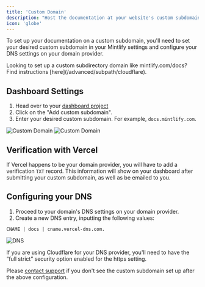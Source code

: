 ```yaml
---
title: 'Custom Domain'
description: "Host the documentation at your website's custom subdomain"
icon: 'globe'
---
```


To set up your documentation on a custom subdomain, you'll need to set your desired custom subdomain in your Mintlify settings and configure your DNS settings on your domain provider.

<Info>
  Looking to set up a custom subdirectory domain like mintlify.com/docs? Find
  instructions [here](/advanced/subpath/cloudflare).
</Info>

## Dashboard Settings

1. Head over to your [dashboard project](https://dashboard.mintlify.com)
2. Click on the "Add custom subdomain".
3. Enter your desired custom subdomain. For example, `docs.mintlify.com`.

<Frame>
  <img
    alt="Custom Domain"
    className="block dark:hidden"
    src="/images/add-custom-domain-light.png"
  />
  <img
    alt="Custom Domain"
    className="hidden dark:block"
    src="/images/add-custom-domain-dark.png"
  />
</Frame>

## Verification with Vercel

If Vercel happens to be your domain provider, you will have to add a verification `TXT` record. This information will show on your dashboard after submitting your custom subdomain, as well as be emailed to you.

## Configuring your DNS

1. Proceed to your domain's DNS settings on your domain provider.
2. Create a new DNS entry, inputting the following values:

```
CNAME | docs | cname.vercel-dns.com.
```

<Frame>
  <img alt="DNS" src="https://mintlify-assets.b-cdn.net/mintlify-dns.png" />
</Frame>

If you are using Cloudflare for your DNS provider, you'll need to have the “full strict” security option enabled for the https setting.

Please [contact support](mailto:sales@mintlify.com) if you don't see the custom subdomain set up after the above configuration.

